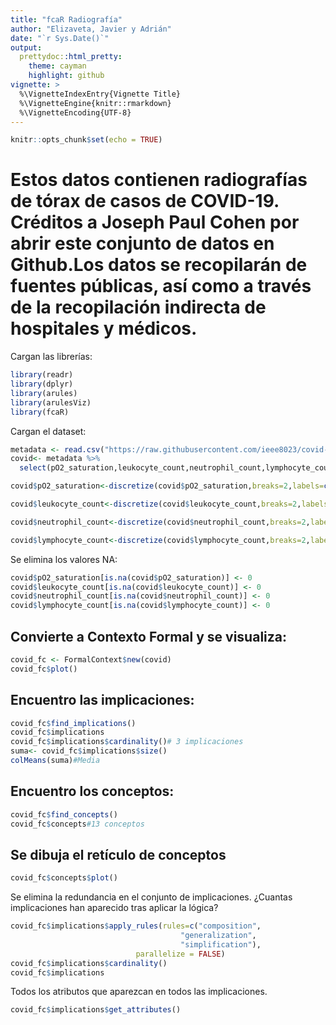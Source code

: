 ---
title: "fcaR Radiografía"
author: "Elizaveta, Javier y Adrián"
date: "`r Sys.Date()`"
output:
  prettydoc::html_pretty:
    theme: cayman
    highlight: github
vignette: >
  %\VignetteIndexEntry{Vignette Title}
  %\VignetteEngine{knitr::rmarkdown}
  %\VignetteEncoding{UTF-8}
---

```{r setup, include=FALSE}
knitr::opts_chunk$set(echo = TRUE)
```

# Estos datos contienen radiografías de tórax de casos de COVID-19. Créditos a Joseph Paul Cohen por abrir este conjunto de datos en Github.Los datos se recopilarán de fuentes públicas, así como a través de la recopilación indirecta de hospitales y médicos.

Cargan las librerías:
```{r,warning=FALSE ,results=FALSE,message=FALSE}
library(readr)
library(dplyr)
library(arules)
library(arulesViz)
library(fcaR)

```

Cargan el dataset:
```{r,warning=FALSE}
metadata <- read.csv("https://raw.githubusercontent.com/ieee8023/covid-chestxray-dataset/master/metadata.csv")
covid<- metadata %>%
  select(pO2_saturation,leukocyte_count,neutrophil_count,lymphocyte_count)

covid$pO2_saturation<-discretize(covid$pO2_saturation,breaks=2,labels=c("0","1"))

covid$leukocyte_count<-discretize(covid$leukocyte_count,breaks=2,labels=c("0","1"))

covid$neutrophil_count<-discretize(covid$neutrophil_count,breaks=2,labels=c("0","1"))

covid$lymphocyte_count<-discretize(covid$lymphocyte_count,breaks=2,labels=c("0","1"))
```

Se elimina los valores NA:
```{r}
covid$pO2_saturation[is.na(covid$pO2_saturation)] <- 0
covid$leukocyte_count[is.na(covid$leukocyte_count)] <- 0
covid$neutrophil_count[is.na(covid$neutrophil_count)] <- 0
covid$lymphocyte_count[is.na(covid$lymphocyte_count)] <- 0
```

## Convierte a Contexto Formal y se visualiza:

```{r}
covid_fc <- FormalContext$new(covid)
covid_fc$plot()
```



## Encuentro las implicaciones: 
```{r}
covid_fc$find_implications()
covid_fc$implications
covid_fc$implications$cardinality()# 3 implicaciones
suma<- covid_fc$implications$size()
colMeans(suma)#Media
```


## Encuentro los conceptos: 

```{r}
covid_fc$find_concepts()
covid_fc$concepts#13 conceptos
```


## Se dibuja el retículo de conceptos
```{r}
covid_fc$concepts$plot()
```

Se elimina la redundancia en el conjunto de implicaciones. ¿Cuantas implicaciones han aparecido tras aplicar la lógica?
```{r}
covid_fc$implications$apply_rules(rules=c("composition",
                                      "generalization",
                                      "simplification"),
                            parallelize = FALSE)
covid_fc$implications$cardinality()
covid_fc$implications
```

Todos los atributos que aparezcan en todos las implicaciones.

```{r}
covid_fc$implications$get_attributes()
```

